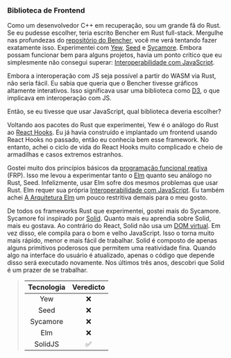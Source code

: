 ### Biblioteca de Frontend

Como um desenvolvedor C++ em recuperação, sou um grande fã do Rust. Se eu pudesse escolher, teria escrito Bencher em Rust full-stack. Mergulhe nas profundezas do [repositório do Bencher][bencher github], você me verá tentando fazer exatamente isso. Experimentei com [Yew][yew github], [Seed][seed github] e [Sycamore][sycamore github]. Embora possam funcionar bem para alguns projetos, havia um ponto crítico que eu simplesmente não consegui superar: [Interoperabilidade com JavaScript][js ffi].

Embora a interoperação com JS seja possível a partir do WASM via Rust, não seria fácil. Eu sabia que queria que o Bencher tivesse gráficos altamente interativos. Isso significava usar uma biblioteca como [D3][d3 github], o que implicava em interoperação com JS.

Então, se eu tivesse que usar JavaScript, qual biblioteca deveria escolher?

Voltando aos pacotes do Rust que experimentei, Yew é o análogo do Rust ao [React Hooks][react hooks]. Eu já havia construído e implantado um frontend usando React Hooks no passado, então eu conhecia bem esse framework. No entanto, achei o ciclo de vida do React Hooks muito complicado e cheio de armadilhas e casos extremos estranhos.

Gostei muito dos princípios básicos da [programação funcional reativa][functional reactive programming] (FRP). Isso me levou a experimentar tanto o [Elm][elm] quanto seu análogo no Rust, Seed. Infelizmente, usar Elm sofre dos mesmos problemas que usar Rust. Elm requer sua própria [Interoperabilidade com JavaScript][elm js interop]. Eu também achei [A Arquitetura Elm][the elm architecture] um pouco restritiva demais para o meu gosto.

De todos os frameworks Rust que experimentei, gostei mais do Sycamore. Sycamore foi inspirado por [Solid][solid github]. Quanto mais eu aprendia sobre Solid, mais eu gostava. Ao contrário do React, Solid não usa um [DOM virtual][react virtual dom]. Em vez disso, ele compila para o bom e velho JavaScript. Isso o torna muito mais rápido, menor e mais fácil de trabalhar. Solid é composto de apenas alguns primitivos poderosos que permitem uma reatividade fina. Quando algo na interface do usuário é atualizado, apenas o código que depende disso será executado novamente. Nos últimos três anos, descobri que Solid é um prazer de se trabalhar.

> | Tecnologia | Veredicto |
> | :--------: | :-------: |
> |    Yew     |    ❌    |
> |    Seed    |    ❌    |
> |  Sycamore  |    ❌    |
> |    Elm     |    ❌    |
> |  SolidJS   |    ✅    |

[bencher github]: https://github.com/bencherdev/bencher
[yew github]: https://github.com/yewstack/yew
[seed github]: https://github.com/seed-rs/seed
[sycamore github]: https://github.com/sycamore-rs/sycamore
[js ffi]: https://rustwasm.github.io/docs/book/reference/js-ffi.html
[d3 github]: https://github.com/d3/d3
[react hooks]: https://react.dev/reference/react/hooks
[functional reactive programming]: https://en.wikipedia.org/wiki/Functional_reactive_programming
[elm]: https://elm-lang.org/
[elm js interop]: https://guide.elm-lang.org/interop/
[the elm architecture]: https://guide.elm-lang.org/architecture/
[solid github]: https://github.com/solidjs/solid
[react virtual dom]: https://legacy.reactjs.org/docs/faq-internals.html
